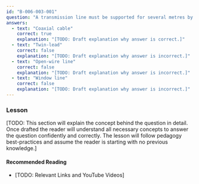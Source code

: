 ```yaml
---
id: "B-006-003-001"
question: "A transmission line must be supported for several metres by attaching it to a metal fence. What type of transmission line will NOT be adversely affected by proximity to the fence?"
answers:
  - text: "Coaxial cable"
    correct: true
    explanation: "[TODO: Draft explanation why answer is correct.]"
  - text: "Twin-lead"
    correct: false
    explanation: "[TODO: Draft explanation why answer is incorrect.]"
  - text: "Open-wire line"
    correct: false
    explanation: "[TODO: Draft explanation why answer is incorrect.]"
  - text: "Window line"
    correct: false
    explanation: "[TODO: Draft explanation why answer is incorrect.]"
---
```


### Lesson

[TODO: This section will explain the concept behind the question in detail. Once drafted the reader will understand all necessary concepts to answer the question confidently and correctly. The lesson will follow pedagogy best-practices and assume the reader is starting with no previous knowledge.]

#### Recommended Reading

- [TODO: Relevant Links and YouTube Videos]
